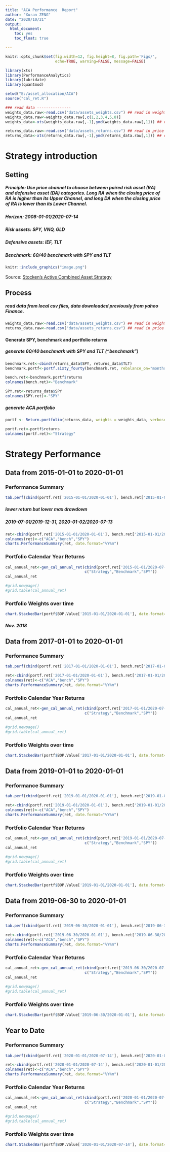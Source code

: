---
title: "ACA Performance  Report"
author: "Xuran ZENG"
date: "2020/10/21"
output: 
  html_document: 
    toc: yes
    toc_float: true  

---

```{r global_options, include=FALSE}
knitr::opts_chunk$set(fig.width=12, fig.height=8, fig.path='Figs/',
                      echo=TRUE, warning=FALSE, message=FALSE)
```

```{r echo=FALSE}
library(xts)
library(PerformanceAnalytics)
library(lubridate)
library(quantmod)

setwd("E:/asset_allocation/ACA")
source("cal_ret.R")

### read data ---------------
weights_data.raw<-read.csv("data/assets_weights.csv") ## read in weights data 
weights_data.raw<-weights_data.raw[,c(1,2,3,4,5,8)]
weights_data<-xts(weights_data.raw[,-1],ymd(weights_data.raw[,1])) ## convert to xts

returns_data.raw<-read.csv("data/assets_returns.csv") ## read in price data 
returns_data<-xts(returns_data.raw[,-1],ymd(returns_data.raw[,1])) ## convert to xts


```

# Strategy introduction
## Setting
##### Principle: Use price channel to choose between paired risk asset (RA) and defensive asset (DA) categories. Long RA when the closing price of RA is higher than its Upper Channel, and long DA when the closing price of RA is lower than its Lower Channel.
##### Horizon: 2008-01-01/2020-07-14
##### Risk assets: SPY, VNQ, GLD
##### Defensive assets: IEF, TLT
##### Benchmark: 60/40 benchmark with SPY and TLT
```{r pressure, echo=FALSE,  out.width = '100%'}
knitr::include_graphics("image.png")
```
Source: [Stocken's Active Combined Asset Strategy](https://allocatesmartly.com/stokens-active-combined-asset-strategy/)

## Process
##### read data from local csv files, data downloaded previously from yahoo Finance.

```{r eval=FALSE}
weights_data.raw<-read.csv("data/assets_weights.csv") ## read in weights data 
returns_data.raw<-read.csv("data/assets_returns.csv") ## read in price data
```


#### Generate SPY, benchmark and portfolio returns
##### generate 60/40 benchmark with SPY and TLT (“benchmark”)
```{r}
benchmark.ret<-cbind(returns_data$SPY, returns_data$TLT)
benchmark.portf<-portf.sixty_fourty(benchmark.ret, rebalance_on="months", verbose=T)
```

```{r echo=FALSE}
bench.ret<-benchmark.portf$returns
colnames(bench.ret)<-"Benchmark"

SPY.ret<-returns_data$SPY
colnames(SPY.ret)<-"SPY"
```

##### generate ACA portfolio 
```{r}
portf <- Return.portfolio(returns_data, weights = weights_data, verbose=T)
```

```{r echo=FALSE}
portf.ret<-portf$returns
colnames(portf.ret)<-"Strategy"
```

# Strategy Performance
## Data from 2015-01-01 to 2020-01-01
### Performance Summary
```{r echo=FALSE}
tab.perf(cbind(portf.ret['2015-01-01/2020-01-01'], bench.ret['2015-01-01/2020-01-01'],SPY.ret['2015-01-01/2020-01-01']))

```
##### lower return but lower max drawdown
##### 2019-07-01/2019-12-31, 2020-01-02/2020-07-13

```{r echo=FALSE}
ret<-cbind(portf.ret['2015-01-01/2020-01-01'], bench.ret['2015-01-01/2020-01-01'],SPY.ret['2015-01-01/2020-01-01'])
colnames(ret)<-c("ACA","bench","SPY")
charts.PerformanceSummary(ret, date.format="%Y%m")
```

### Portfolio Calendar Year Returns
```{r echo=FALSE}

cal_annual_ret<-gen_cal_annual_ret(cbind(portf.ret['2015-01-01/2020-07-14'], bench.ret['2015-01-01/2020-07-14'],SPY.ret['2015-01-01/2020-07-14']),
                                   c("Strategy","Benchmark","SPY"))
cal_annual_ret

#grid.newpage()
#grid.table(cal_annual_ret)
```

### Portfolio Weights over time
```{r echo=FALSE}
chart.StackedBar(portf$BOP.Value['2015-01-01/2020-01-01'], date.format="%y/%m", colorset=rainbow12equal, border=NA) ##border is set to NA, otherwise with daily data, there is to much black border, the chart appears to be black
```
##### Nov. 2018

## Data from 2017-01-01 to 2020-01-01
### Performance Summary
```{r echo=FALSE}
tab.perf(cbind(portf.ret['2017-01-01/2020-01-01'], bench.ret['2017-01-01/2020-01-01'],SPY.ret['2017-01-01/2020-01-01']))
```

```{r echo=FALSE}
ret<-cbind(portf.ret['2017-01-01/2020-01-01'], bench.ret['2017-01-01/2020-01-01'],SPY.ret['2017-01-01/2020-01-01'])
colnames(ret)<-c("ACA","bench","SPY")
charts.PerformanceSummary(ret, date.format="%Y%m")
```

### Portfolio Calendar Year Returns
```{r echo=FALSE}

cal_annual_ret<-gen_cal_annual_ret(cbind(portf.ret['2017-01-01/2020-07-14'], bench.ret['2017-01-01/2020-07-14'],SPY.ret['2017-01-01/2020-07-14']),
                                   c("Strategy","Benchmark","SPY"))
cal_annual_ret

#grid.newpage()
#grid.table(cal_annual_ret)
```

### Portfolio Weights over time
```{r echo=FALSE}
chart.StackedBar(portf$BOP.Value['2017-01-01/2020-01-01'], date.format="%y/%m", colorset=rainbow12equal, border=NA) ##border is set to NA, otherwise with daily data, there is to much black border, the chart appears to be black
```

## Data from 2019-01-01 to 2020-01-01
### Performance Summary
```{r echo=FALSE}
tab.perf(cbind(portf.ret['2019-01-01/2020-01-01'], bench.ret['2019-01-01/2020-01-01'],SPY.ret['2019-01-01/2020-01-01']))
```

```{r echo=FALSE}
ret<-cbind(portf.ret['2019-01-01/2020-01-01'], bench.ret['2019-01-01/2020-01-01'],SPY.ret['2019-01-01/2020-01-01'])
colnames(ret)<-c("ACA","bench","SPY")
charts.PerformanceSummary(ret, date.format="%Y%m")
```

### Portfolio Calendar Year Returns
```{r echo=FALSE}

cal_annual_ret<-gen_cal_annual_ret(cbind(portf.ret['2019-01-01/2020-07-14'], bench.ret['2019-01-01/2020-07-14'],SPY.ret['2019-01-01/2020-07-14']),
                                   c("Strategy","Benchmark","SPY"))
cal_annual_ret

#grid.newpage()
#grid.table(cal_annual_ret)
```

### Portfolio Weights over time
```{r echo=FALSE}
chart.StackedBar(portf$BOP.Value['2019-01-01/2020-01-01'], date.format="%y/%m", colorset=rainbow12equal, border=NA) ##border is set to NA, otherwise with daily data, there is to much black border, the chart appears to be black
```

## Data from 2019-06-30 to 2020-01-01
### Performance Summary
```{r echo=FALSE}
tab.perf(cbind(portf.ret['2019-06-30/2020-01-01'], bench.ret['2019-06-30/2020-01-01'],SPY.ret['2019-06-30/2020-01-01']))
```

```{r echo=FALSE}
ret<-cbind(portf.ret['2019-06-30/2020-01-01'], bench.ret['2019-06-30/2020-01-01'],SPY.ret['2019-06-30/2020-01-01'])
colnames(ret)<-c("ACA","bench","SPY")
charts.PerformanceSummary(ret, date.format="%Y%m")
```

### Portfolio Calendar Year Returns
```{r echo=FALSE}

cal_annual_ret<-gen_cal_annual_ret(cbind(portf.ret['2019-06-30/2020-07-14'], bench.ret['2019-06-30/2020-07-14'],SPY.ret['2019-06-30/2020-07-14']),
                                   c("Strategy","Benchmark","SPY"))
cal_annual_ret

#grid.newpage()
#grid.table(cal_annual_ret)
```

### Portfolio Weights over time
```{r echo=FALSE}
chart.StackedBar(portf$BOP.Value['2019-06-30/2020-01-01'], date.format="%y/%m", colorset=rainbow12equal, border=NA) ##border is set to NA, otherwise with daily data, there is to much black border, the chart appears to be black
```

## Year to Date
### Performance Summary
```{r echo=FALSE}
tab.perf(cbind(portf.ret['2020-01-01/2020-07-14'], bench.ret['2020-01-01/2020-07-14'],SPY.ret['2020-01-01/2020-07-14']))
```

```{r echo=FALSE}
ret<-cbind(portf.ret['2020-01-01/2020-07-14'], bench.ret['2020-01-01/2020-07-14'],SPY.ret['2020-01-01/2020-07-14'])
colnames(ret)<-c("ACA","bench","SPY")
charts.PerformanceSummary(ret, date.format="%Y%m")
```

### Portfolio Calendar Year Returns
```{r echo=FALSE}

cal_annual_ret<-gen_cal_annual_ret(cbind(portf.ret['2020-01-01/2020-07-14'], bench.ret['2020-01-01/2020-07-14'],SPY.ret['2020-01-01/2020-07-14']),
                                   c("Strategy","Benchmark","SPY"))
cal_annual_ret

#grid.newpage()
#grid.table(cal_annual_ret)
```

### Portfolio Weights over time
```{r echo=FALSE}
chart.StackedBar(portf$BOP.Value['2020-01-01/2020-07-14'], date.format="%y/%m", colorset=rainbow12equal, border=NA) ##border is set to NA, otherwise with daily data, there is to much black border, the chart appears to be black
```